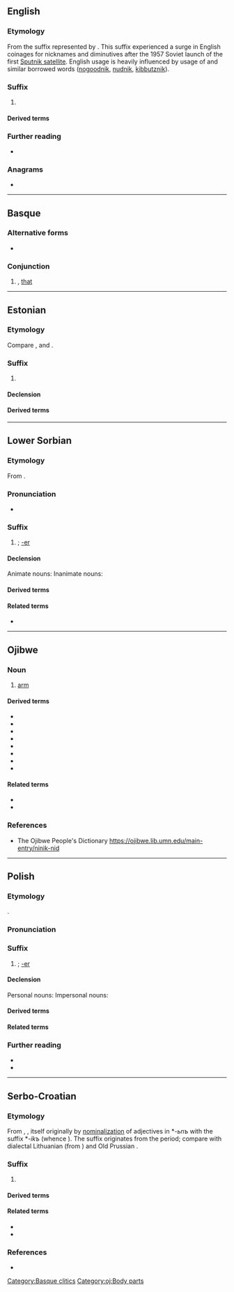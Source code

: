 {{also|nik|Nik|-nik-|-ník|ŋɪ́k|ȵik⁷}}

==English==
{{wp}}

===Etymology===
From the {{der|en|sla}} suffix represented by {{cog|ru|-ник}}. This suffix experienced a surge in English coinages for nicknames and diminutives after the 1957 Soviet launch of the first [[w:Sputnik program|Sputnik satellite]]. English usage is heavily influenced by {{der|en|yi|-}} usage of {{m|yi|־ניק}} and similar borrowed words ([[nogoodnik]], [[nudnik]], [[kibbutznik]]).

===Suffix===
{{en-suffix}}

# {{n-g|Creates a [[nickname]] for a person who [[exemplify|exemplifies]], [[endorse]]s, or is associated with the thing or quality specified (by the base form), often a particular [[ideology]] or preference.}}

====Derived terms====
{{suffixsee|en}}

===Further reading===
* {{cite-journal
|year=1990
|month=Autumn
|title=Of Sputniks, Beatniks, and Nogoodniks
|first=V. V.
|last=Kabakchi
|coauthors=Doyle, Charles Clay
|journal=American Speech
|volume=65
|issue=3
|pages=275-278
|jstor=455919
|url=http://www.jstor.org/stable/455919
}}

===Anagrams===
* {{anagrams|en|a=ikn|-kin|-kin-|Kin|ink|k'in|kin}}

----

==Basque==

===Alternative forms===
* {{alter|eu|-enik||}}

===Conjunction===
{{head|eu|conjunction|sort=nik}}

# {{non-gloss definition|Negative polarity item used to form relative clauses}}, [[that]]
#: {{uxi|eu|Ez dut esan etorriko dir'''enik'''.|t=I didn't say '''that''' they'll come.}}

[[Category:Basque clitics]]

----

==Estonian==

===Etymology===
{{rfe|et}}
Compare {{cog|izh|-nikka}}, {{cog|lv|-nieks}} and {{cog|ru|-ник}}.

===Suffix===
{{et-noun|suff=1|-niku|-nikku}}

# {{non-gloss definition|Forms occupational agent nouns. (non-productive)}}
#: {{suffixusex|et|kiri|t1=text|kirjanik|t2=writer}}
#: {{suffixusex|et|aed|t1=garden|aednik|t2=gardener}}
#: {{suffixusex|et|kunst|t1=art|kunstnik|t2=artist}}

====Declension====
{{et-decl-õnnelik|-ni}}

====Derived terms====
{{suffixsee|et}}

----

==Lower Sorbian==

===Etymology===
From {{inh|dsb|sla-pro|*-nikъ}}.

===Pronunciation===
* {{IPA|dsb|/nʲik/}}

===Suffix===
{{head|dsb|suffix|g=m|cat2=noun-forming suffixes}}

# {{non-gloss definition|Forms masculine nouns referring to a performer of some action, sometimes a device}}; [[-er]]
#: {{suffixusex|dsb|rězaś|rěznik|t1=to cut|t2=butcher}}

====Declension====
Animate nouns:
{{dsb-decl-noun-19|-ni|k|animate=1}}
Inanimate nouns:
{{dsb-decl-noun-19|-ni|k}}

====Derived terms====
{{suffixsee|dsb}}

====Related terms====
* {{l|dsb|-nica|g=f}}

----

==Ojibwe==

===Noun===
{{head|oj|noun|plural|-nikan|cat2=inanimate nouns|cat3=dependent inanimate nouns|obligatorily possessed}}
# [[arm]]

====Derived terms====
* {{l|oj|gichinik||right hand}}
* {{l|oj|ginik||your arm}}
* {{l|oj|ingodonik||one arm; one armlength}}
* {{l|oj|jiiskinikebizon||bracelet; garter}}
* {{l|oj|midaasonik||ten arms; ten armlengths}}
* {{l|oj|minikeyaab||armband; bracelet}}
* {{l|oj|ninik||my arm}}
* {{l|oj|onik||his arm}}

====Related terms====
* {{l|oj|-nik-}}
* {{l|oj|-nike-}}

===References===
* The Ojibwe People's Dictionary https://ojibwe.lib.umn.edu/main-entry/ninik-nid

[[Category:oj:Body parts]]

----

==Polish==

===Etymology===
{{inh+|pl|sla-pro|*-nikъ}}.

===Pronunciation===
{{pl-p|a=LL-Q809 (pol)-Olaf--nik.wav}}

===Suffix===
{{head|pl|suffix|g=m}}

# {{non-gloss definition|Forms masculine nouns referring to a performer of some action, sometimes a device}}; [[-er]]
#: {{suffixusex|pl|rola|rolnik}}

====Declension====
Personal nouns:
{{pl-decl-noun-masc-pers|-ni|k|-nicy}}
Impersonal nouns:
{{pl-decl-noun-masc-ani|-ni|k}}

====Derived terms====
{{suffixsee|pl}}

====Related terms====
{{col3|pl|-nica}}

===Further reading===
* {{R:pl:WSJP}}
* {{R:pl:PWN}}

----

==Serbo-Croatian==

===Etymology===
From {{inh|sh|sla-pro|*-nikъ}}, {{m|sla-pro|*-ьnikъ}}, itself originally by [[nominalization]] of adjectives in *''-ьnъ'' with the suffix *''-ikъ'' (whence {{m|sh|-ik}}). The suffix originates from the {{der|sh|ine-bsl-pro|-}} period; compare with dialectal Lithuanian {{m|lt|laukinykas|lauk-inykas|peasant, farmer}} (from {{m|lt|laukas|laũkas|field}}) and Old Prussian {{m|prg|laukinikis|lauk-inikis|vassal}}.

===Suffix===
{{sh-suffix}}

# {{non-gloss definition|Suffix appended to nominal stems to create a masculine noun, usually denoting a professional, performer, adherent, place, object, tool or a feature.}}

====Derived terms====
{{suffixsee|sh}}
{{col3|sh
|-enik
|-ovnik
|-evnik
}}

====Related terms====
* {{l|sh|-ik}}
* {{l|sh|-ica}}

===References===
* {{R:sh:Skok1971|vol=I|page=515}}